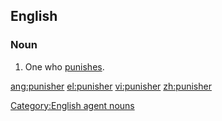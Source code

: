 ==English==

===Noun===
{{en-noun}}

# One who [[punish|punishes]].

[[Category:English agent nouns]]

[[ang:punisher]]
[[el:punisher]]
[[vi:punisher]]
[[zh:punisher]]